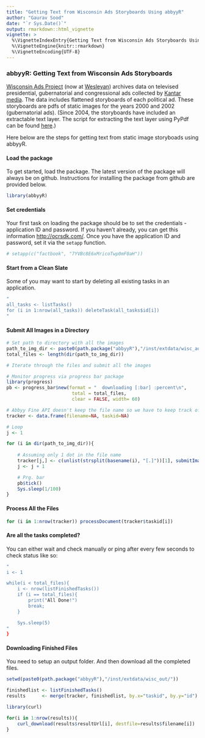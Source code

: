 ```yaml
---
title: "Getting Text from Wisconsin Ads Storyboards Using abbyyR"
author: "Gaurav Sood"
date: "`r Sys.Date()`"
output: rmarkdown::html_vignette
vignette: >
  %\VignetteIndexEntry{Getting Text from Wisconsin Ads Storyboards Using abbyyR}
  %\VignetteEngine{knitr::rmarkdown}
  %\VignetteEncoding{UTF-8}
---
```


### abbyyR: Getting Text from Wisconsin Ads Storyboards

[Wisconsin Ads Project](http://wiscadproject.wisc.edu/download.php) (now at [Wesleyan](http://mediaproject.wesleyan.edu/)) archives data on televised presidential, gubernatorial and congressional ads collected by [Kantar media](http://www.kantarmedia.com/). The data includes flattened storyboards of each political ad. These storyboards are pdfs of static images for the years 2000 and 2002 (gubernatorial ads). (Since 2004, the storyboards have included an extractable text layer. The script for extracting the text layer using PyPdf can be found [here](https://gist.github.com/soodoku/62a3172eb1b4a55dee1a).) 

Here below are the steps for getting text from static image storyboads using abbyyR. 

#### Load the package

To get started, load the package. The latest version of the package will always be on github. Instructions for installing the package from github are provided below.


```r
library(abbyyR)
```

#### Set credentials

Your first task on loading the package should be to set the credentials - application ID and password. If you haven't already, you can get this information 
[http://ocrsdk.com/](http://ocrsdk.com/). Once you have the application ID and password, set it via the `setapp` function. 


```r
# setapp(c("factbook", "7YVBc8E6xMricoTwp0mF0aH"))
```

#### Start from a Clean Slate

Some of you may want to start by deleting all existing tasks in an application.

```r
"
all_tasks <- listTasks()
for (i in 1:nrow(all_tasks)) deleteTask(all_tasks$id[i]) 
"
```

#### Submit All Images in a Directory


```r
# Set path to directory with all the images
path_to_img_dir <- paste0(path.package("abbyyR"),"/inst/extdata/wisc_ads/")
total_files <- length(dir(path_to_img_dir))

# Iterate through the files and submit all the images

# Monitor progress via progress bar package
library(progress)
pb <- progress_bar$new(format = "  downloading [:bar] :percent\n",
					    total = total_files, 
					    clear = FALSE, width= 60)

# Abbyy Fine API doesn't keep the file name so we have to keep track of it locally
tracker <- data.frame(filename=NA, taskid=NA)

# Loop
j <- 1

for (i in dir(path_to_img_dir)){
	
	# Assuming only 1 dot in the file name
	tracker[j,] <- c(unlist(strsplit(basename(i), "[.]"))[1], submitImage(file_path=paste0(path_to_img_dir, i))$id)
	j <- j + 1

	# Prg. bar
	pb$tick()
	Sys.sleep(1/100)
}

```

#### Process All the Files

```r

for (i in 1:nrow(tracker)) processDocument(tracker$taskid[i]) 

```

#### Are all the tasks completed?

You can either wait and check manually or ping after every few seconds to check status like so:

```r
"
i <- 1

while(i < total_files){
	i <- nrow(listFinishedTasks())
	if (i == total_files){
		print("All Done!")
		break;
	}

	Sys.sleep(5)
"
}
```

#### Downloading Finished Files

You need to setup an output folder. And then download all the completed files.

```r
setwd(paste0(path.package("abbyyR"),"/inst/extdata/wisc_out/"))

finishedlist <- listFinishedTasks()
results      <- merge(tracker, finishedlist, by.x="taskid", by.y="id")

library(curl)

for(i in 1:nrow(results)){
	curl_download(results$resultUrl[i], destfile=results$filename[i])
}

```